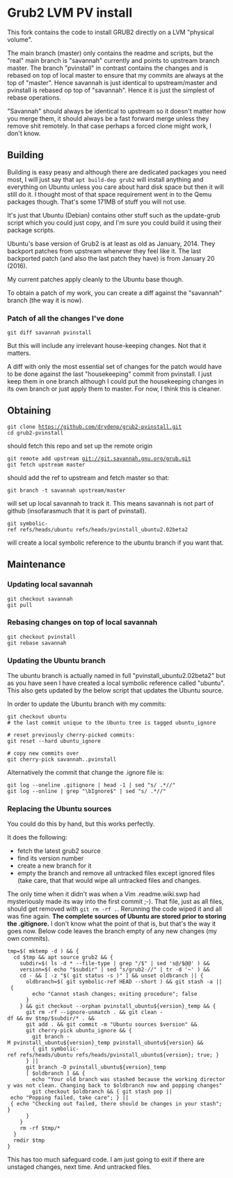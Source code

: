 = Grub2 LVM PV install =

This fork contains the code to install GRUB2 directly on a LVM "physical volume".

The main branch (master) only contains the readme and scripts, but the "real" main branch is "savannah" currently and points to upstream branch master. The branch "pvinstall" in contrast contains the changes and is rebased on top of local master to ensure that my commits are always at the top of "master". Hence savannah is just identical to upstream/master and pvinstall is rebased op top of "savannah". Hence it is just the simplest of rebase operations.

"Savannah" should always be identical to upstream so it doesn't matter how you merge them, it should always be a fast forward merge unless they remove shit remotely. In that case perhaps a forced clone might work, I don't know.

== Building ==

Building is easy peasy and although there are dedicated packages you need most, I will just say that <code>apt build-dep grub2</code> will install anything and everything on Ubuntu unless you care about hard disk space but then it will still do it. I thought most of that space requirement went in to the Qemu packages though. That's some 171MB of stuff you will not use. 

It's just that Ubuntu (Debian) contains other stuff such as the update-grub script which you could just copy, and I'm sure you could build it using their package scripts.

Ubuntu's base version of Grub2 is at least as old as January, 2014. They backport patches from upstream whenever they feel like it. The last backported patch (and also the last patch they have) is from January 20 (2016).

My current patches apply cleanly to the Ubuntu base though.

To obtain a patch of my work, you can create a diff against the "savannah" branch (the way it is now).

=== Patch of all the changes I've done ===

 git diff savannah pvinstall

But this will include any irrelevant house-keeping changes. Not that it matters.

A diff with only the most essential set of changes for the patch would have to be done against the last "housekeeping" commit from pvinstall. I just keep them in one branch although I could put the housekeeping changes in its own branch or just apply them to master. For now, I think this is cleaner.

== Obtaining ==

 git clone https://github.com/drydenp/grub2-pvinstall.git
 cd grub2-pvinstall

should fetch this repo and set up the remote origin

 git remote add upstream git://git.savannah.gnu.org/grub.git
 git fetch upstream master

should add the ref to upstream and fetch master so that:

 git branch -t savannah upstream/master
 
will set up local savannah to track it. This means savannah is not part of github (insofarasmuch that it is part of pvinstall).

 git symbolic-ref refs/heads/ubuntu refs/heads/pvinstall_ubuntu2.02beta2

will create a local symbolic reference to the ubuntu branch if you want that.

== Maintenance ==

=== Updating local savannah ===

 git checkout savannah
 git pull

=== Rebasing changes on top of local savannah ===

 git checkout pvinstall
 git rebase savannah

=== Updating the Ubuntu branch ===

The ubuntu branch is actually named in full "pvinstall_ubuntu2.02beta2" but as you have seen I have created a local symbolic reference called "ubuntu". This also gets updated by the below script that updates the Ubuntu source.

In order to update the Ubuntu branch with my commits:

 git checkout ubuntu
 # the last commit unique to the Ubuntu tree is tagged ubuntu_ignore

 # reset previously cherry-picked commits:
 git reset --hard ubuntu_ignore 

 # copy new commits over
 git cherry-pick savannah..pvinstall

Alternatively the commit that change the .ignore file is:

 git log --oneline .gitignore | head -1 | sed "s/ .*//"
 git log --online | grep "\bIgnore$" | sed "s/ .*//"

=== Replacing the Ubuntu sources ===

You could do this by hand, but this works perfectly.

It does the following:
* fetch the latest grub2 source
* find its version number
* create a new branch for it
* empty the branch and remove all untracked files except ignored files (take care, that that would wipe all untracked files and changes. 

The only time when it didn't was when a Vim .readme.wiki.swp had mysteriously made its way into the first commit ;-). That file, just as all files, should get removed with <code>git rm -rf .</code>. Rerunning the code wiped it and all was fine again. '''The complete sources of Ubuntu are stored prior to storing the .gitignore.''' I don't know what the point of that is, but that's the way it goes now. Below code leaves the branch empty of any new changes (my own commits). 

 tmp=$( mktemp -d ) && { 
   cd $tmp && apt source grub2 && {
     subdir=$( ls -d * --file-type | grep "/$" | sed 's@/$@@' ) &&
     version=$( echo "$subdir" | sed "s/grub2-//" | tr -d '~' ) &&
     cd - && [ -z "$( git status -s )" ] && unset oldbranch || {
       oldbranch=$( git symbolic-ref HEAD --short ) && git stash -a || {
         echo "Cannot stash changes; exiting procedure"; false
       }
     } && git checkout --orphan pvinstall_ubuntu${version}_temp && { 
       git rm -rf --ignore-unmatch . && git clean -df && mv $tmp/$subdir/* . &&
       git add . && git commit -m "Ubuntu sources $version" &&
       git cherry-pick ubuntu_ignore && {
         git branch -M pvinstall_ubuntu${version}_temp pvinstall_ubuntu${version} &&
         { git symbolic-ref refs/heads/ubuntu refs/heads/pvinstall_ubuntu${version}; true; }
       } ||
       git branch -D pvinstall_ubuntu${version}_temp
       [ $oldbranch ] && {
         echo "Your old branch was stashed because the working directory was not clean. Changing back to $oldbranch now and popping changes"
         git checkout $oldbranch && { git stash pop || echo "Popping failed, take care"; } || { echo "Checking out failed, there should be changes in your stash"; }
       }
     }  
     rm -rf $tmp/*
   }
   rmdir $tmp
 }

This has too much safeguard code. I am just going to exit if there are unstaged changes, next time. And untracked files.
